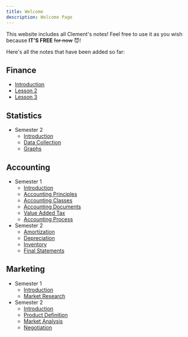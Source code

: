 ```yaml
---
title: Welcome
description: Welcome Page
---
```


This website includes all Clement's notes! Feel free to use it as you wish because **IT'S FREE** ~~for now~~ 😈!

Here's all the notes that have been added so far:

## Finance

- [Introduction](/finance/introduction)
- [Lesson 2](/finance/lesson-2)
- [Lesson 3](/finance/lesson-3)

## Statistics

- Semester 2
    - [Introduction](/statistics/s2/intro)
    - [Data Collection](/statistics/s2/data)
    - [Graphs](/statistics/s2/graphs)

## Accounting


- Semester 1
    - [Introduction](/accounting/s1/introduction)
    - [Accounting Principles](/accounting/s1/accounting-principles)
    - [Accounting Classes](/accounting/s1/classes)
    - [Accounting Documents](/accounting/s1/accounting-documents)
    - [Value Added Tax](/accounting/s1/value-added-tax)
    - [Accounting Process](/accounting/s1/accounting-process)
- Semester 2
    - [Amortization](/accounting/s2/amortization)
    - [Depreciation](/accounting/s2/depreciation)
    - [Inventory](/accounting/s2/inventory)
    - [Final Statements](/accounting/s2/final-statements)


## Marketing

- Semester 1
    - [Introduction](/marketing/s1/introduction)
    - [Market Research](/marketing/s1/market-research)
- Semester 2
    - [Introduction](/marketing/s2/intro)
    - [Product Definition](/marketing/s2/product)
    - [Market Analysis](/marketing/s2/market)
    - [Negotiation](/marketing/s2/negotiation)